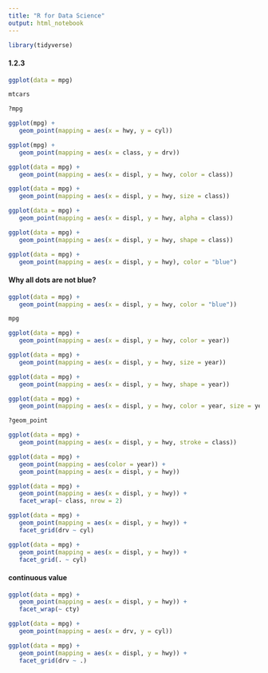 ```yaml
---
title: "R for Data Science"
output: html_notebook
---
```


```r
library(tidyverse)
```

#### 1.2.3
```r
ggplot(data = mpg)
```

```r
mtcars
```

```r
?mpg
```

```r
ggplot(mpg) +
   geom_point(mapping = aes(x = hwy, y = cyl))
```

```r
ggplot(mpg) +
   geom_point(mapping = aes(x = class, y = drv))
```

```r
ggplot(data = mpg) +
   geom_point(mapping = aes(x = displ, y = hwy, color = class))
```

```r
ggplot(data = mpg) +
   geom_point(mapping = aes(x = displ, y = hwy, size = class))
```

```r
ggplot(data = mpg) +
   geom_point(mapping = aes(x = displ, y = hwy, alpha = class))
```

```r
ggplot(data = mpg) +
   geom_point(mapping = aes(x = displ, y = hwy, shape = class))
```

```r
ggplot(data = mpg) +
   geom_point(mapping = aes(x = displ, y = hwy), color = "blue")
```

#### Why all dots are not blue?
```r
ggplot(data = mpg) +
   geom_point(mapping = aes(x = displ, y = hwy, color = "blue"))
```

```r
mpg
```

```r
ggplot(data = mpg) +
   geom_point(mapping = aes(x = displ, y = hwy, color = year))
```


```r
ggplot(data = mpg) +
   geom_point(mapping = aes(x = displ, y = hwy, size = year))
```

```r
ggplot(data = mpg) +
   geom_point(mapping = aes(x = displ, y = hwy, shape = year))
```

```r
ggplot(data = mpg) +
   geom_point(mapping = aes(x = displ, y = hwy, color = year, size = year))
```


```r
?geom_point
```
```r
ggplot(data = mpg) +
   geom_point(mapping = aes(x = displ, y = hwy, stroke = class))
```

```r
ggplot(data = mpg) +
   geom_point(mapping = aes(color = year)) +
   geom_point(mapping = aes(x = displ, y = hwy))
```

```r
ggplot(data = mpg) +
   geom_point(mapping = aes(x = displ, y = hwy)) +
   facet_wrap(~ class, nrow = 2)
```

```r
ggplot(data = mpg) +
   geom_point(mapping = aes(x = displ, y = hwy)) +
   facet_grid(drv ~ cyl)
```

```r
ggplot(data = mpg) +
   geom_point(mapping = aes(x = displ, y = hwy)) +
   facet_grid(. ~ cyl)
```

#### continuous value
```r
ggplot(data = mpg) +
   geom_point(mapping = aes(x = displ, y = hwy)) +
   facet_wrap(~ cty)
```

```r
ggplot(data = mpg) +
   geom_point(mapping = aes(x = drv, y = cyl))
```

```r
ggplot(data = mpg) +
   geom_point(mapping = aes(x = displ, y = hwy)) +
   facet_grid(drv ~ .)
```



